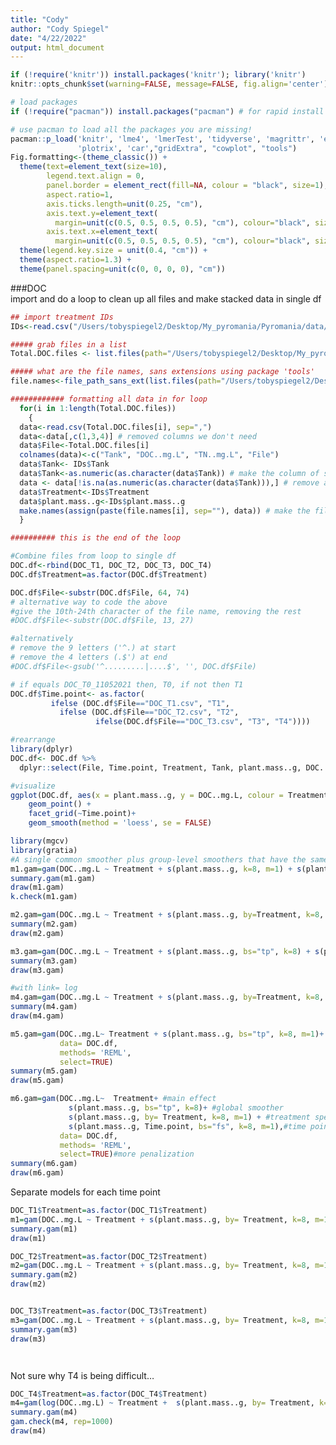 ```yaml
---
title: "Cody"
author: "Cody Spiegel"
date: "4/22/2022"
output: html_document
---
```


```r
if (!require('knitr')) install.packages('knitr'); library('knitr')
knitr::opts_chunk$set(warning=FALSE, message=FALSE, fig.align='center')

# load packages
if (!require("pacman")) install.packages("pacman") # for rapid install if not in library

# use pacman to load all the packages you are missing!
pacman::p_load('knitr', 'lme4', 'lmerTest', 'tidyverse', 'magrittr', 'effects', 'plyr', 'dplyr', 
               'plotrix', 'car',"gridExtra", "cowplot", "tools")
Fig.formatting<-(theme_classic()) +
  theme(text=element_text(size=10),
        legend.text.align = 0,
        panel.border = element_rect(fill=NA, colour = "black", size=1),
        aspect.ratio=1, 
        axis.ticks.length=unit(0.25, "cm"),
        axis.text.y=element_text(
          margin=unit(c(0.5, 0.5, 0.5, 0.5), "cm"), colour="black", size=10), 
        axis.text.x=element_text(
          margin=unit(c(0.5, 0.5, 0.5, 0.5), "cm"), colour="black", size=8)) +
  theme(legend.key.size = unit(0.4, "cm")) +
  theme(aspect.ratio=1.3) +
  theme(panel.spacing=unit(c(0, 0, 0, 0), "cm"))


```

###DOC  
import and do a loop to clean up all files and make stacked data in single df
```r
## import treatment IDs
IDs<-read.csv("/Users/tobyspiegel2/Desktop/My_pyromania/Pyromania/data/treatment.IDs.csv")

##### grab files in a list
Total.DOC.files <- list.files(path="/Users/tobyspiegel2/Desktop/My_pyromania/Pyromania/data/DOC.TN", pattern = "csv$", full.names = T)

##### what are the file names, sans extensions using package 'tools'
file.names<-file_path_sans_ext(list.files(path="/Users/tobyspiegel2/Desktop/My_pyromania/Pyromania/data/DOC.TN", pattern = "csv$", full.names = F))

############ formatting all data in for loop
  for(i in 1:length(Total.DOC.files))
    {
  data<-read.csv(Total.DOC.files[i], sep=",")
  data<-data[,c(1,3,4)] # removed columns we don't need
  data$File<-Total.DOC.files[i]
  colnames(data)<-c("Tank", "DOC..mg.L", "TN..mg.L", "File")
  data$Tank<- IDs$Tank
  data$Tank<-as.numeric(as.character(data$Tank)) # make the column of samples all numeric
  data <- data[!is.na(as.numeric(as.character(data$Tank))),] # remove all rows that aren't numeric/tanks
  data$Treatment<-IDs$Treatment
  data$plant.mass..g<-IDs$plant.mass..g
  make.names(assign(paste(file.names[i], sep=""), data)) # make the file name the name of new df for loop df
  }

########## this is the end of the loop

#Combine files from loop to single df
DOC.df<-rbind(DOC_T1, DOC_T2, DOC_T3, DOC_T4)
DOC.df$Treatment=as.factor(DOC.df$Treatment)

DOC.df$File<-substr(DOC.df$File, 64, 74) 
# alternative way to code the above
#give the 10th-24th character of the file name, removing the rest
#DOC.df$File<-substr(DOC.df$File, 13, 27) 

#alternatively
# remove the 9 letters ('^.) at start 
# remove the 4 letters (.$') at end
#DOC.df$File<-gsub('^.........|....$', '', DOC.df$File) 

# if equals DOC_T0_11052021 then, T0, if not then T1
DOC.df$Time.point<- as.factor(
         ifelse (DOC.df$File=="DOC_T1.csv", "T1",
           ifelse (DOC.df$File=="DOC_T2.csv", "T2", 
                   ifelse(DOC.df$File=="DOC_T3.csv", "T3", "T4"))))

#rearrange
library(dplyr)
DOC.df<- DOC.df %>% 
  dplyr::select(File, Time.point, Treatment, Tank, plant.mass..g, DOC..mg.L, TN..mg.L) 

#visualize
ggplot(DOC.df, aes(x = plant.mass..g, y = DOC..mg.L, colour = Treatment)) +
    geom_point() +
    facet_grid(~Time.point)+
    geom_smooth(method = 'loess', se = FALSE) 


```


```r
library(mgcv)
library(gratia)
#A single common smoother plus group-level smoothers that have the same wiggliness (model GS)
m1.gam=gam(DOC..mg.L ~ Treatment + s(plant.mass..g, k=8, m=1) + s(plant.mass..g, Time.point, k=8, bs="fs", m=1), data=DOC.df, method="REML")
summary.gam(m1.gam)
draw(m1.gam)
k.check(m1.gam)

```

```r
m2.gam=gam(DOC..mg.L ~ Treatment + s(plant.mass..g, by=Treatment, k=8, m=1) + s(plant.mass..g, Time.point, k=8, bs="fs", m=1), data=DOC.df, method="REML")
summary(m2.gam)
draw(m2.gam)
```

```r
m3.gam=gam(DOC..mg.L ~ Treatment + s(plant.mass..g, bs="tp", k=8) + s(plant.mass..g, by=Treatment, k=8, m=1) + s(plant.mass..g, Time.point, k=8, bs="fs", m=1), data=DOC.df, method="REML")
summary(m3.gam)
draw(m3.gam)


```

```r
#with link= log
m4.gam=gam(DOC..mg.L ~ Treatment + s(plant.mass..g, by=Treatment, k=8, m=1) + s(plant.mass..g, Time.point, k=8, bs="fs", m=1),family = gaussian(link = "log"), data=DOC.df, method="REML")
summary(m4.gam)
draw(m4.gam)
```

```r
m5.gam=gam(DOC..mg.L~ Treatment + s(plant.mass..g, bs="tp", k=8, m=1)+ s(plant.mass..g, Time.point, bs="fs", k=8, m=1),#time point specific trends
           data= DOC.df,
           methods= 'REML',
           select=TRUE)
summary(m5.gam)
draw(m5.gam)
```

```r
m6.gam=gam(DOC..mg.L~  Treatment+ #main effect
             s(plant.mass..g, bs="tp", k=8)+ #global smoother
             s(plant.mass..g, by= Treatment, k=8, m=1) + #treatment specific trends
             s(plant.mass..g, Time.point, bs="fs", k=8, m=1),#time point specific trends as random effect
           data= DOC.df, 
           methods= 'REML', 
           select=TRUE)#more penalization
summary(m6.gam)
draw(m6.gam)


```

Separate models for each time point
```r
DOC_T1$Treatment=as.factor(DOC_T1$Treatment)
m1=gam(DOC..mg.L ~ Treatment + s(plant.mass..g, by= Treatment, k=8, m=1), data= DOC_T1, method= "REML")
summary.gam(m1)
draw(m1)

```
```r
DOC_T2$Treatment=as.factor(DOC_T2$Treatment)
m2=gam(DOC..mg.L ~ Treatment + s(plant.mass..g, by= Treatment, k=8, m=1), data= DOC_T2, method= "REML")
summary.gam(m2)
draw(m2)



```

```r
DOC_T3$Treatment=as.factor(DOC_T3$Treatment)
m3=gam(DOC..mg.L ~ Treatment + s(plant.mass..g, by= Treatment, k=8, m=1), data= DOC_T3, method= "REML")
summary.gam(m3)
draw(m3)




```

Not sure why T4 is being difficult...
```r
DOC_T4$Treatment=as.factor(DOC_T4$Treatment)
m4=gam(log(DOC..mg.L) ~ Treatment +  s(plant.mass..g, by= Treatment, k=8, m=1), data= DOC_T4, method= "REML")
summary.gam(m4)
gam.check(m4, rep=1000)
draw(m4)

```


